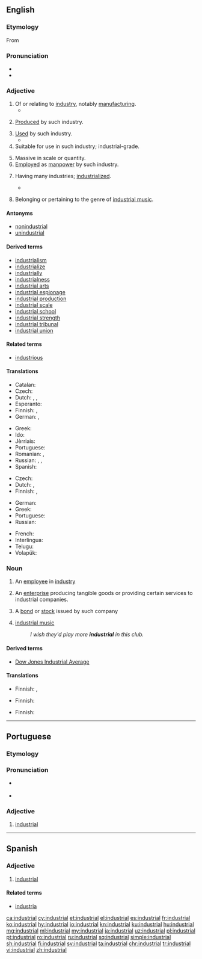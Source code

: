 ==English==

===Etymology===
From {{etyl|fr|en}} {{term|industriel|lang=fr}}

===Pronunciation===
* {{IPA|/ɪnˈdʌstrɪəl/|lang=en}}
* {{audio|en-us-industrial.ogg|Audio (US)|lang=en}}

===Adjective===
{{en-adj}}

# Of or relating to [[industry]], notably [[manufacturing]].
#*{{quote-magazine|date=2013-06-29|volume=407|issue=8842|page=29|magazine={{w|The Economist}}
|title=[http://www.economist.com/news/asia/21580154-forest-fires-bring-record-levels-air-pollution-and-end-not-sight-unspontaneous Unspontaneous combustion]
|passage=Since the mid-1980s, when Indonesia first began to clear its bountiful forests on an '''industrial''' scale in favour of lucrative palm-oil plantations, “haze” has become an almost annual occurrence in South-East Asia. The cheapest way to clear logged woodland is to burn it, producing an acrid cloud of foul white smoke that, carried by the wind, can cover hundreds, or even thousands, of square miles.}}
#: {{usex|lang=en|The '''industrial''' segment of the economy has seen troubles lately.}}
# [[produced|Produced]] by such industry.
#: {{usex|lang=en|Handicraft is less standardized then '''industrial''' products, hence less artistic or rather flawless.}}
# [[used|Used]] by such industry.
#* {{quote-book|year=2006|author={{w|Edwin Black}}
|title=Internal Combustion|chapter=2|url=http://openlibrary.org/works/OL4103950W
|passage=More than a mere source of Promethean sustenance to thwart the cold and cook one's meat, wood was quite simply mankind's first '''industrial''' and manufacturing fuel.}}
# Suitable for use in such industry; industrial-grade.
#: {{usex|lang=en|This is an '''industrial''' product&mdash;it's much too strong for home use.}}
# Massive in scale or quantity. 
# [[employed|Employed]] as [[manpower]] by such industry.
# {{context|of a society or country|lang=en}} Having many industries; [[industrialized]].
#*{{quote-magazine|date=2013-07-20|volume=408|issue=8845|magazine={{w|The Economist}}
|title=[http://www.economist.com/news/science-and-technology/http://www.economist.com/news/science-and-technology/21581980-latest-research-suggests-humans-are-not-warriors-their-genes-after-all-old Old soldiers?]
|passage=Whether modern, '''industrial''' man is less or more warlike than his hunter-gatherer ancestors is impossible to determine. The machine gun is so much more lethal than the bow and arrow that comparisons are meaningless.}}
#: {{usex|lang=en|Italy is a part '''industrial''', part rural nation.}}
# {{context|music|lang=en}} Belonging or pertaining to the genre of [[industrial music]].
#: {{usex|lang=en|a track with clashing '''industrial''' beats}}

====Antonyms====
* [[nonindustrial]]
* [[unindustrial]]

====Derived terms====
* [[industrialism]]
* [[industrialize]]
* [[industrially]]
* [[industrialness]]
* [[industrial arts]]
* [[industrial espionage]]
* [[industrial production]]
* [[industrial scale]]
* [[industrial school]]
* [[industrial strength]]
* [[industrial tribunal]]
* [[industrial union]]

====Related terms====
* [[industrious]]

====Translations====
{{trans-top|of or relating to industry}}
* Catalan: {{t+|ca|industrial}}
* Czech: {{t+|cs|průmyslový|m}}
* Dutch: {{t+|nl|industrieel}}, {{t-check|nl|industrie|alt=industrie-}} {{attention|nl|2=was "[[industrie]]-" - assumed inflected form or vocalised spelling; please verify if linking is acceptable. see [[User:Kephir/gadgets/xte#Translation_fixing]]}}, {{t-check|nl|nijverheid|alt=nijverheids-}} {{attention|nl|2=was "[[nijverheid]]s-" - assumed inflected form or vocalised spelling; please verify if linking is acceptable. see [[User:Kephir/gadgets/xte#Translation_fixing]]}}
* Esperanto: {{t|eo|industria}}
* Finnish: {{t|fi|teollinen}}, {{t|fi|teollisuus|alt=teollisuus-}}
* German: {{t+|de|industriell}}, {{t|de|Industrie|alt=Industrie-}}
{{trans-mid}}
* Greek: {{t+|el|βιομηχανικός|m|tr=viomikhanikós}}
* Ido: {{t+|io|industriala}}
* Jèrriais: {{t|roa-jer|îndustriel}}
* Portuguese: {{t|pt|industrial}}
* Romanian: {{t+|ro|industrial}}, {{t|ro|de industrie}}
* Russian: {{t+|ru|промышленный|tr=promýšlennyj}}, {{t+|ru|индустриальный|tr=industriál’nyj}}, {{t+|ru|производственный|tr=proizvódstvennyj}}
* Spanish: {{t+|es|industrial}}
{{trans-bottom}}

{{trans-top|(of a society or country) having many industries}}
* Czech: {{t+|cs|průmyslový|m}}
* Dutch: {{t+|nl|geïndustrialiseerd}}, {{t+|nl|industrieel}}
* Finnish: {{t|fi|teollinen}}, {{t|fi|teollistunut}}
{{trans-mid}}
* German: {{t+|de|industriell}}
* Greek: {{t+|el|βιομηχανικός|m|tr=viomikhanikós}}
* Portuguese: {{t|pt|industrial}}
* Russian: {{t+|ru|индустриальный|tr=industriál’nyj}}
{{trans-bottom}}

{{checktrans-top}}
* French: {{t-check|fr|industriel}}
* Interlingua: {{t-check|ia|industrial}}
* Telugu: {{t-check|te|పారిశ్రామిక|tr=paariSraamika|sc=Telu}}
* Volapük: {{t-check|vo|dustodik}}
{{trans-bottom}}

===Noun===
{{en-noun}}

# {{context|dated|19th-mid 20th century|lang=en}} An [[employee]] in [[industry]]
# {{context|business|lang=en}} An [[enterprise]] producing tangible goods or providing certain services to industrial companies.
# {{context|finance|lang=en}} A [[bond]] or [[stock]] issued by such company
# {{cx|informal|lang=en}} [[industrial music]]
#: ''I wish they'd play more '''industrial''' in this club.''

====Derived terms====
* [[Dow Jones Industrial Average]]

====Translations====
{{trans-top|employee}}
* Finnish: {{t|fi|tehdastyöläinen}}, {{t|fi|teollisuustyöntekijä}}
{{trans-mid}}
{{trans-bottom}}

{{trans-top|enterprise}}
* Finnish: {{t|fi|teollisuusyritys}}
{{trans-mid}}
{{trans-bottom}}

{{trans-top|employee}}
* Finnish: {{t|fi|teollisuusosake}}
{{trans-mid}}
{{trans-bottom}}
----

==Portuguese==

===Etymology===
{{suffix|indústria|al|alt1=Indústria|gloss1=industry|lang=pt}}

===Pronunciation===
* {{a|PT}} {{IPA|/ĩ.duʃ.ˈtɾjaɫ/|lang=pt}}
* {{hyphenation|in|dus|tri|al|lang=pt}}

===Adjective===
{{pt-adj|industria|l}}

# [[#English|industrial]]
----

==Spanish==

===Adjective===
{{es-adj|pl=industriales}}

# [[#English|industrial]]

====Related terms====
* [[industria]]

[[ca:industrial]]
[[cy:industrial]]
[[et:industrial]]
[[el:industrial]]
[[es:industrial]]
[[fr:industrial]]
[[ko:industrial]]
[[hy:industrial]]
[[io:industrial]]
[[kn:industrial]]
[[ku:industrial]]
[[hu:industrial]]
[[mg:industrial]]
[[ml:industrial]]
[[my:industrial]]
[[ja:industrial]]
[[uz:industrial]]
[[pl:industrial]]
[[pt:industrial]]
[[ro:industrial]]
[[ru:industrial]]
[[sq:industrial]]
[[simple:industrial]]
[[sh:industrial]]
[[fi:industrial]]
[[sv:industrial]]
[[ta:industrial]]
[[chr:industrial]]
[[tr:industrial]]
[[vi:industrial]]
[[zh:industrial]]